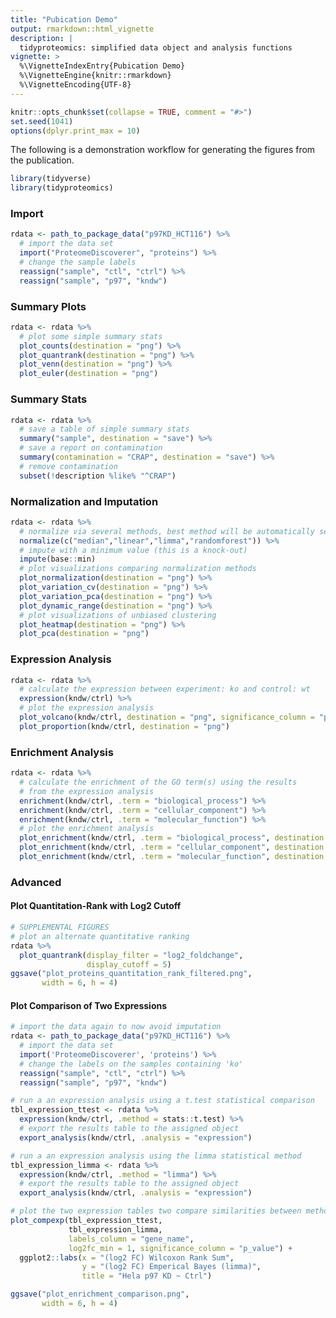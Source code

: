 ```yaml
---
title: "Pubication Demo"
output: rmarkdown::html_vignette
description: |
  tidyproteomics: simplified data object and analysis functions
vignette: >
  %\VignetteIndexEntry{Pubication Demo}
  %\VignetteEngine{knitr::rmarkdown}
  %\VignetteEncoding{UTF-8}
---
```


```r
knitr::opts_chunk$set(collapse = TRUE, comment = "#>")
set.seed(1041)
options(dplyr.print_max = 10)
```

The following is a demonstration workflow for generating the figures from the publication.

```r
library(tidyverse)
library(tidyproteomics)
```

### Import

```r
rdata <- path_to_package_data("p97KD_HCT116") %>%
  # import the data set
  import("ProteomeDiscoverer", "proteins") %>%
  # change the sample labels
  reassign("sample", "ctl", "ctrl") %>%
  reassign("sample", "p97", "kndw")
```

### Summary Plots

```r
rdata <- rdata %>%
  # plot some simple summary stats
  plot_counts(destination = "png") %>%
  plot_quantrank(destination = "png") %>%
  plot_venn(destination = "png") %>%
  plot_euler(destination = "png")
```

### Summary Stats

```r
rdata <- rdata %>%
  # save a table of simple summary stats
  summary("sample", destination = "save") %>%
  # save a report on contamination
  summary(contamination = "CRAP", destination = "save") %>%
  # remove contamination
  subset(!description %like% "^CRAP")
```

### Normalization and Imputation

```r
rdata <- rdata %>%
  # normalize via several methods, best method will be automatically selected
  normalize(c("median","linear","limma","randomforest")) %>%
  # impute with a minimum value (this is a knock-out)
  impute(base::min)
  # plot visualizations comparing normalization methods
  plot_normalization(destination = "png") %>%
  plot_variation_cv(destination = "png") %>% 
  plot_variation_pca(destination = "png") %>%
  plot_dynamic_range(destination = "png") %>%
  # plot visualizations of unbiased clustering
  plot_heatmap(destination = "png") %>%
  plot_pca(destination = "png")
```

### Expression Analysis

```r
rdata <- rdata %>%
  # calculate the expression between experiment: ko and control: wt
  expression(kndw/ctrl) %>%
  # plot the expression analysis
  plot_volcano(kndw/ctrl, destination = "png", significance_column = "p_value") %>% 
  plot_proportion(kndw/ctrl, destination = "png")
```

### Enrichment Analysis

```r
rdata <- rdata %>%
  # calculate the enrichment of the GO term(s) using the results
  # from the expression analysis
  enrichment(kndw/ctrl, .term = "biological_process") %>%
  enrichment(kndw/ctrl, .term = "cellular_component") %>%
  enrichment(kndw/ctrl, .term = "molecular_function") %>%
  # plot the enrichment analysis
  plot_enrichment(kndw/ctrl, .term = "biological_process", destination = "png") %>%
  plot_enrichment(kndw/ctrl, .term = "cellular_component", destination = "png") %>%
  plot_enrichment(kndw/ctrl, .term = "molecular_function", destination = "png") 
```

### Advanced

#### Plot Quantitation-Rank with Log2 Cutoff

```r
# SUPPLEMENTAL FIGURES
# plot an alternate quantitative ranking
rdata %>%
  plot_quantrank(display_filter = "log2_foldchange",
                 display_cutoff = 5)
ggsave("plot_proteins_quantitation_rank_filtered.png",
       width = 6, h = 4)
```

#### Plot Comparison of Two Expressions

```r
# import the data again to now avoid imputation
rdata <- path_to_package_data("p97KD_HCT116") %>%
  # import the data set
  import('ProteomeDiscoverer', 'proteins') %>%
  # change the labels on the samples containing 'ko'
  reassign("sample", "ctl", "ctrl") %>%
  reassign("sample", "p97", "kndw")

# run a an expression analysis using a t.test statistical comparison
tbl_expression_ttest <- rdata %>%
  expression(kndw/ctrl, .method = stats::t.test) %>%
  # export the results table to the assigned object
  export_analysis(kndw/ctrl, .analysis = "expression")

# run a an expression analysis using the limma statistical method
tbl_expression_limma <- rdata %>%
  expression(kndw/ctrl, .method = "limma") %>%
  # export the results table to the assigned object
  export_analysis(kndw/ctrl, .analysis = "expression")

# plot the two expression tables two compare similarities between methods
plot_compexp(tbl_expression_ttest,
             tbl_expression_limma,
             labels_column = "gene_name",
             log2fc_min = 1, significance_column = "p_value") +
  ggplot2::labs(x = "(log2 FC) Wilcoxon Rank Sum",
                y = "(log2 FC) Emperical Bayes (limma)",
                title = "Hela p97 KD ~ Ctrl")

ggsave("plot_enrichment_comparison.png",
       width = 6, h = 4)
```
